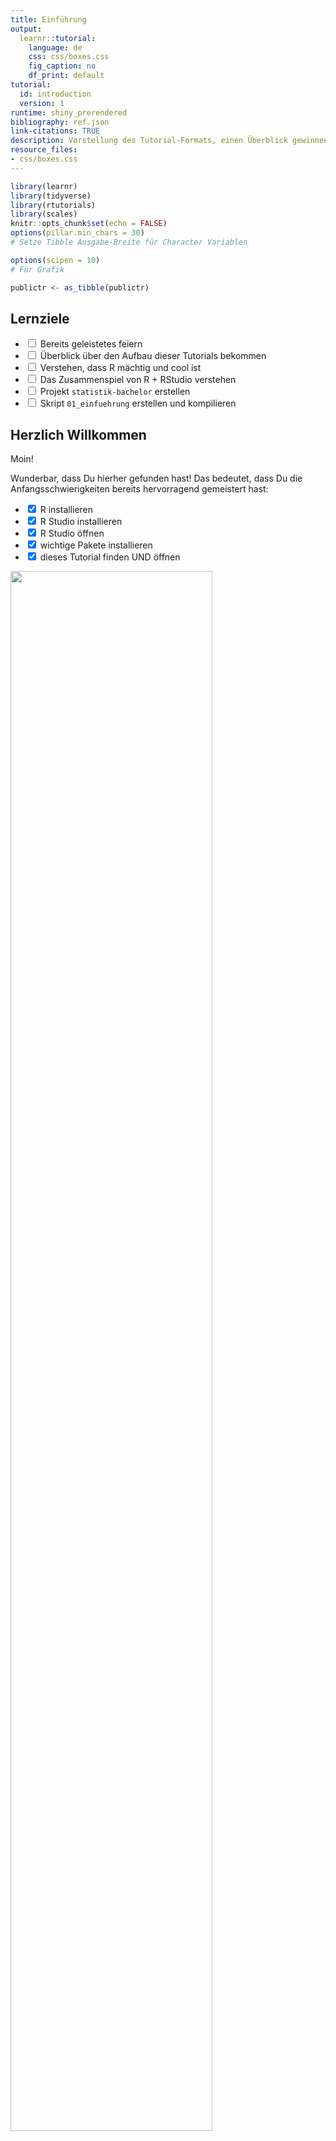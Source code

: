 ```yaml
---
title: Einführung
output:
  learnr::tutorial:
    language: de
    css: css/boxes.css    
    fig_caption: no
    df_print: default
tutorial:
  id: introduction
  version: 1
runtime: shiny_prerendered
bibliography: ref.json
link-citations: TRUE
description: Vorstellung des Tutorial-Formats, einen Überblick gewinnen über RStudio und einen Projekt-Ordner erstellen für den Kurs
resource_files:
- css/boxes.css
---
```


```r
library(learnr)
library(tidyverse)
library(rtutorials)
library(scales)
knitr::opts_chunk$set(echo = FALSE)
options(pillar.min_chars = 30)
# Setze Tibble Ausgabe-Breite für Character Variablen

options(scipen = 10)
# Für Grafik

publictr <- as_tibble(publictr)
```

## Lernziele

-   <input type="checkbox" unchecked> Bereits geleistetes feiern </input>
-   <input type="checkbox" unchecked> Überblick über den Aufbau dieser Tutorials bekommen </input>
-   <input type="checkbox" unchecked> Verstehen, dass R mächtig und cool ist </input>
-   <input type="checkbox" unchecked> Das Zusammenspiel von R + RStudio verstehen </input>
-   <input type="checkbox" unchecked> Projekt `statistik-bachelor` erstellen </input>
-   <input type="checkbox" unchecked> Skript `01_einfuehrung` erstellen und kompilieren </input>

## Herzlich Willkommen

Moin!

Wunderbar, dass Du hierher gefunden hast! Das bedeutet, dass Du die Anfangsschwierigkeiten bereits hervorragend gemeistert hast:

-   <input type="checkbox" checked> R installieren </input>
-   <input type="checkbox" checked> R Studio installieren </input>
-   <input type="checkbox" checked> R Studio öffnen </input>
-   <input type="checkbox" checked> wichtige Pakete installieren </input>
-   <input type="checkbox" checked> dieses Tutorial finden UND öffnen </input>

![](images/queen.jpg){width="80%"}

### Über den Kurs

Wir freuen uns total, euch R und Statistik in diesem Format beibringen zu können, da wir es für einen übersichtlichen und eleganten Weg halten. Ihr könnt in eurem Tempo lernen und die Tutorials auch auf eurem weiteren Weg immer als Nachschlagewerk verwenden.

Diese Tutorials sind frei verfügbar, da der Quellcode auf der Plattform [GitHub](https://github.com/statistik-lehre/rtutorials.git) veröffentlicht ist.

#### Feedback

Sollte etwas nicht funktionieren, fehlt etwas, sollten Tippfehler auftauchen oder andere Probleme, möchten wir als Autor\*innen darum bitten, uns das mitzuteilen. Auch Verbesserungsvorschläge nehmen wir gerne entgegen.

Der beste Weg dafür ist, über diesen [Link Issues direkt auf GitHub zu erstellen](https://github.com/statistik-lehre/rtutorials/issues/new/choose), wo der Quellcode liegt, was allerdings einen Account benötigt bei GitHub. Ist das zu umständlich, einfach eine [Email](mailto:lukas.bruelheide@student.uni-kassel.de) senden.

#### Autor\*innen

Die Entwicklung wurde 2022 - 2023 im Rahmen eines Förderprojekts für digitale Lehre von HessenHub und der Universität Kassel finanziert.

An der Entwicklung haben Lukas Bruelheide und Gesa Graf mitgewirkt. Marie Klosterkamp hat das Projekt geleitet und die Tutorials inhaltlich geprüft.

### Aufbau

Die Tutorials sind alle gleich aufgebaut:

-   **Lernziele**: Damit ihr wisst, worauf ihr beim Bearbeiten dieses Tutorials besonders achten könnt
-   **Inhalte**: Die eigentlichen Inhalte
-   **Abschlussquiz**: Was von dem, was wir wichtig finden ist hängen geblieben?
-   **Learnings**: Knappe Zusammenfassung des Kapitels

### interaktive Codeblöcke

Der Grund, warum wir diese Tutorials interaktiv nennen: Sie enthalten ausführbare Code-Blöcke, deren Inhalt Sie bearbeiten können.

Schreib Deinen Code hinein und führe ihn aus mit `Strg + Enter` oder dem Knopf `▶ Code ausführen`.\
Es gibt zu jeder Aufgabe auch Tipps oder Lösungen. Klicke dafür auf den Button 💡`Tipp` oder `Lösung`.

::: aufgabe
**Aufgabe:**\
Ändere die Rechnung in 2 + 3
:::

```r
1 + 1
```

```r
2 + 3
```

Die meisten Aufgaben in diesem Kurs sind direkt im jeweiligen Tutorial in den entsprechenden Code-Chunks zu lösen. Du findest sie in den [**fliederfarbenen Kästen**]{style="color: #957dad;"} (s.o.).

Es wird auch einige wenige Aufgaben geben, für die Du bitte in R wechselst. Diese Aufgaben findest Du in den [**hellgrünen Kästen**]{style="color: #95AD7D;"}.

::: aufgaberstudio
**Beispiel:**\
So sieht der Aufgabenblock für RStudio aus
:::

Nun kommen wir zur Magie:

![](images/jesus.jpg){width="50%"}

## Demo 1: Visualisierung von Mobilitätsdaten

Bevor wir weiter etwas über R erzählen, möchten wir euch einfach zeigen was alles möglich ist. Eine klassische Aufgabe ist das Sortieren, Zusammenfassen und Visualisieren von großen Datenmengen.

::: gelb
Das hier ist nur eine Demo der Fähigkeiten, deswegen erklären wir an dieser Stelle nichts. Wie genau alles funktioniert und zusammenhängt, werden Sie im Laufe des Semesters lernen. Keine Sorge, wir bringen Ihnen R von Grund auf bei.
:::

<br>

Angenommen, wir haben eine große Menge an frei verfügbaren Mobilitätsdaten und möchten explorativ schauen, welche Muster sich darin finden lassen. Zum Beispiel könnten wir uns fragen, ob die Auswirkungen der Corona-Pandemie in den Daten zu sehen sind.

Wir nutzen Daten vom statistischen Bundesamt, welche die Nutzung verschiedener Arten des Personennahverkehrs in Deutschland von 2004 bis 2022 beschreibt. Der Datensatz heißt `publictr` (*public transport*) und ist schon in dieses Tutorial geladen.

### Überblick über die Daten

Lassen wir uns zunächst den Datensatz anzeigen, um einen Überblick zu bekommen. Folgen Sie der Analyse, in dem Sie die interaktiven Codeblöcke ausführen!

```r
publictr |> print(n = 25)

# Wörtlich:
# Nimm Datensatz, dann drucke die ersten 25 Zeilen

```

Wir sehen sehr viele Datenpunkte in einem langen Format. Die Daten sind für Menschen schlecht lesbar, für den Computer allerdings ideal arrangiert.

::: blau-nb
Jede Zeile steht für genau eine Beobachtung, und jede Spalte repräsentiert eine Variable (auch Merkmal genannt), welche verschiedene Ausprägungen haben kann.
:::

<br>

Es gibt folgende Variablen:

-   **Jahr**
-   **Quartal**
-   **Typ**
-   **Personen**: Anzahl der Fahrgäste
-   **Personenkilometer**: gefahrene Kilometer \* Fahrgäste
-   **Anzahl der ausgewerteten Unternehmen**

Schauen wir uns die Variable **Typ** etwas genauer an. Welche Ausprägungen beinhaltet sie?

```r
publictr$Typ |> table()
# Nimm die Variable Typ aus dem Datensatz, dann tabelliere die Häufigkeit der einzelnen Ausprägungen
```

Aha, es gibt also 6 verschiedene Ausprägungen:

-   Fernverkehr
    -   Bus
    -   Bahn
-   Nahverkehr:
    -   Bus
    -   Straßenbahn
    -   Eisenbahn
    -   **insgesamt**

### Filtern

Da wir uns nur für den Nahverkehr insgesamt interessieren, können wir den Datendschungel etwas lichten.

Wir möchten alle Daten behalten, wo die Variable *Typ* die Ausprägung *Liniennahverkehr insgesamt* aufweist.

```r
publictr |> 
  filter(Typ == "Liniennahverkehr insgesamt")
```

Nun sind wir dem Ziel näher. Jetzt schränken wir die Auswahl noch weiter ein auf die corona-relevanten Jahre 2018 - 2022.

```r
corona <- publictr |> 
  filter(Typ == "Liniennahverkehr insgesamt") |>
  filter(Jahr %in% 2018:2022)
corona
```

Sehr gut!

### Visualisieren

Nun können wir eine Grafik erstellen, um die Zahlen zu veranschaulichen. Dazu nutzen wir `ggplot2`.

```r
corona |>
  mutate(Quartal = substr(Quartal, 
                     start = 6, 
                     stop = 6)) |>
  ggplot(aes(x = Jahr, 
             y = Personen,
             group = as_factor(Quartal))) +
        geom_bar(stat = "identity", 
                 alpha = 0.5,
                 position = position_dodge2(preserve = "total",
                                            padding = 0.1),
                 fill = "steelblue") +
        labs(title = "Personennahverkehr in Deutschland", 
             x = "Quartale", 
             y = "Fahrgäste") +
        scale_y_continuous(
          label = scales::unit_format(unit = "Mrd.", 
                                      scale = 1e-09)) +
        theme_classic() +
        theme(axis.text.x = element_text(angle = 45, 
                                         hjust = 1))
```

Wie hier zu erkennen ist, spiegelt sich der erste Lockdown Anfang 2020 auch in der Beförderungsleistung des ÖPNV wieder.

## Demo 2: Mandelbrot-Menge

Etwas advanced und weitab von den Themen, die wir in diesem Kurs behandeln werden, ist dieses Beispiel:

R Code, welcher eine animierte Grafik (GIF) erstellt, worin eine schrittweise Iteration der [Mandelbrot-Menge](https://de.wikipedia.org/wiki/Mandelbrot-Menge) gezeigt wird. Die Mandelbrot-Menge ist ein Fraktal, das heißt grob gesagt (unmathematisch gesprochen) eine geometrische Form, die beim Hineinzoomen immer wieder sich selbst enthält. Bei der Mandelbrot-Menge sind die Kopien ihrer selbst aber oft leicht unterschiedlich und sehr formenreich, weswegen sie eins der bekanntesten Fraktale ist.

Da es etwas rechenintensiv ist, haben wir die Animation schon vorab hergestellt und zeigen den zugehörigen Quellcode, er kann aber nicht im Tutorial ausgeführt werden.

Quelle für den Code: [R Programming Language Wikipedia](https://en.wikipedia.org/wiki/R_(programming_language)#Mandelbrot_set)

``` r
# install.packages("caTools")  # install external package
library(caTools)             # external package providing write.gif function
dx <- 1500                    # define width
dy <- 1400                    # define height
C  <- complex(real = rep(seq(-2.2, 1.0, length.out = dx), each = dy),
              imag = rep(seq(-1.2, 1.2, length.out = dy), dx))
C <- matrix(C, dy, dx)       # reshape as square matrix of complex numbers
Z <- 0                       # initialize Z to zero
X <- array(0, c(dy, dx, 20)) # initialize output 3D array
for (k in 1:20) {            # loop with 20 iterations
  Z <- Z^2 + C               # the central difference equation
  X[, , k] <- exp(-abs(Z))   # capture results
}
write.gif(X, "Mandelbrot.gif", col = viridis::viridis, delay = 10)
```

![Mandelbrot-Menge](images/Mandelbrot.gif){width="100%"}

Jetzt hast Du schon einen kleinen Einblick in die Vielseitigkeit und unzähligen Möglichkeiten der Verwendung von R erhalten, aber starten wir mit den Grundlagen. Was ist R überhaupt?

## R

R ist im Grunde ein sehr potenter Taschenrechner, der große Mengen an Daten verarbeiten und simulieren kann, schöne Grafiken und sogar diese Tutorials erstellen kann. Über das, was Dein Schultaschenrechner kann (selbst wenn es einer von denen mit grafischer Funktion ist), kann R also nur müde lächeln. Und hier, im echten Leben, haben wir es eben mit großen Datenmengen zu tun.

::: infobox
Woher kommt der Name **R**?

Die Vornamen der beiden Gründer **R**oss Ihaka und **R**obert Gentleman dienten als Inspiration. Da R sehr deutlich von der Programmiersprache S beeinflusst wurde, passt der „Ein-Buchstaben-Name" in die Tradition.
:::

Das Problem: R ist von Nerds für Nerds geschrieben, läuft ganz unauffällig ohne eine grafische Benutzeroberfläche in der Konsole und sieht in seiner Roh-Fassung ungefähr so aus:

![](images/R_in_Konsole.png){width="100%"}

Und das wird, spätestens wenn der Bildschirm voll ist, unübersichtlich.

Und hier kommt R Studio ins Spiel. R Studio ist für die Menschen, die gerne die Power von R nutzen möchten und für ihre Programme gerne eine grafische Oberfläche nutzen. Wir werden nur in R Studio arbeiten.

## RStudio's Benutzeroberfläche

Wenn Du RStudio öffnest sieht das ungefähr so aus:

![](images/R_Studio_blank.png){width="100%"}

Das sieht erstmal viel und unübersichtlich aus. Aber wir brauchen (erstmal) nur einen ganz kleinen Teil davon. Und den erkläre ich dir jetzt Schritt für Schritt.

### Einmalig am Anfang: Projekte

In RStudio gibt es die Möglichkeit, „Projekte" zu erstellen. Das ist dann (wie) ein Ordner, in dem Du alles, was Du für dieses Projekt benötigst (Daten, Skripte, Plots, Tabellen, Bilder etc. [unten mehr dazu]) speichern und sammeln kannst.

Im Unialltag empfinde ich es als sehr hilfreich, für jedes entsprechende Modul ein eigenes Projekt anzulegen (also: `statistik-bachelor` im Bachelor, `statistik-master` im Master, etc.). Solltest Du in die Forschung gehen wollen oder bereits Forschungsprojekte im Studium umsetzen empfiehlt es sich, auch hierfür jeweils eigene Projekte anzulegen. Wichtig ist dann, dass du schaust, immer im richtigen Projekt zu arbeiten.

#### Ein neues Projekt erstellen

Ein Projekt erstellst du ganz oben rechts beim Symbol ![projectsymbol](images/projectsymbol.png). Dort steht auch immer das aktuell ausgewählte Projekt.

::: aufgaberstudio
**Aufgabe:**\
Erstelle in R Studio ein Projekt mit dem Namen `statistik-bachelor`!

<details>

<summary><a>▼ Detaillierte Anleitung mit Screenshots...</a></summary>

1.  Project: (None) \> New Project...

![](images/newproject.png){width="30%"}

2.  New Directory

![](images/newproject2.png){width="60%"}

3.  New Project

![](images/newproject3.png){width="60%"}

4.  *Directory name:* \> Create Project

![](images/newproject4.png){width="60%"}

</details>

<br>

Dabei wirst du zunächst gewarnt, dass noch ein Job im Hintergrund ausgeführt wird, nämlich dieses Tutorial. Klick auf "Terminate", das Tutorial wird dadurch beendet. Ruf das Tutorial wieder auf, wenn du das Projekt erstellt hast.

(Die Aufgabe gilt nicht für diejenigen, die RStudio in der Cloud nutzen: diese Personen mussten bereits ein Projekt erstellen um überhaupt RStudios Benutzeroberfläche zu sehen.)
:::

<br>

Wenn du erfolgreich warst steht nun ganz oben rechts Dein Projektname:

![](images/rproject_5.png){width="100%"}

Glückwunsch, du hast nun ein Projekt eingerichtet. (Sicherheitscheck: steht oben rechts `statistik-bachelor`?)

### Fast immer am Anfang: Skripte

Jetzt brauchen wir nur noch ein `Skript`.

Das öffnest Du: oben, ganz links (New File) \> R Skript

<img src="images/rskript.png" width="100%/"/>

Skripte sind wie einzelne Blätter/ Unterlagen in einer Sammelmappe (= "Projekt").

So, jetzt ist alles da, was wir für die nächsten Schritte brauchen.

Und nun schauen wir erstmal, was da im Einzelnen zu sehen ist. (Wir beschränken uns dabei auf die Aspekte, die Du in nächster Zeit brauchen wirst.)

### Konsole

**Unten links** findest Du die `Konsole`:

<img src="images/R_Studio_Console.png" width="100%/"/>

Dieses Fenster entspricht der Konsole / Terminal beim Rechner (so.). Dies ist der "Taschenrechner", hier findet das *Rechnen* statt.

::: aufgaberstudio
**Aufgabe:**\
Gib in deiner Konsole verschiedene Rechnungen ein (Addition, Subtraktion etc.) und drücke auf `Enter`. Mache dich auf diese Art mit der Funktionsweise und Optik der Konsole vertraut.

**Rechenbeispiele**: Gib Aufgaben dieser Art in der Konsole ein!

``` r
1 + 4
2 + 5 - 4
10 / 2 + 2
10 * 10
10^2
5 + 10 * 2
2.5 + 2.5
```
:::

</br>

::: infobox
**Syntax-basics:**\

-   Das Dezimaltrennzeichen ist ein Punkt `.` und kein Komma!
-   Operatoren wie `+`, `-`, `*` usw. werden auf beiden Seiten mit Leerzeichen umgeben. Es funktioniert zwar auch ohne, aber die Lesbarkeit ist besser mit Leerzeichen links und rechts.
:::

<br>

### Skripteditor

**Oben links** findest du ein multifunktionales Fenster, was sich nur öffnet wenn ein Skript geladen ist oder eine Tabelle angezeigt wird.

<img src="images/R_Studio_Files.png" width="100%/"/>

Mit Code in einem Skript passiert erst mal gar nichts. Erst wenn Du auf `Strg + Enter` drückst wird die betreffende Zeile für dich in die Konsole kopiert, hier ausgeführt und das Ergebnis angezeigt.

Diese Aufteilung ist total sinnvoll, da sie es ermöglicht, in der Textdatei oben die Übersicht zu behalten. Du kannst hier auch Kommentare einfügen. So kannst Du später noch nachvollziehen, was Du wann in welchem Schritt gemacht hast. Zeitgleich können unten in der Konsole die Berechnungen stattfinden. Im Gegensatz zur reinen Konsole lässt sich die Textdatei speichern und es bleibt nachvollziehbar und für weitere Arbeitsschritte nutzbar.

::: aufgaberstudio
**Aufgabe:**\
Gib nun auch wieder kleine Rechenaufgaben, wie in der Konsole oben, in dem Skript ein. Drücke `Strg` + `Enter`, um das jeweilige Statement auszuführen. Schau dann unten in die Konsole. Mach dich mit den Gleichheiten und Unterschieden vertraut, die Skript und Konsole haben.
:::

<br>

Da du das Skript speicherst, es also später wieder öfnnen und weiternutzen und sogar mit anderen teilen / co-worken kannst, empfiehlt es sich sehr (**!!!**), auf einen *guten Stil* (s.u.) zu achten und deine Arbeitsschritte zu *kommentieren*.

::: infobox
**Guter Stil**\
Es gilt als guter Stil:

-   Operatoren wie `+`, `-`, `=` auf beiden Seiten mit Leerzeichen zu umgeben odereswirdanstrengendzulesen.
    -   z.B. `5 + 5`
-   Kommata haben gerne, (wie in der gewohnten Schriftsprache) ein Leerzeichen hinter sich
-   Kommentare: Für die inhaltliche Verständlichkeit ist es hilfreich, den geschriebenen Code zu kommentieren. Dies geschieht mit einem `#`
    -   z.B.:
        -   `5 + 5     # Addition`
    -   oder:
        -   `# Addition`
        -   `5 + 5`
:::

</br>

::: aufgaberstudio
**Aufgaben:**\

1.  Gib deinem Dokument einen Titel (`#### Titel ####`)
2.  Kommentiere deine Rechenoperationen (`#`)
3.  Speichere Dein Skript (`Strg` + `s`) und nenne es: `01_einfuehrung`
:::

<br>

### Report kompilieren

Und ein Letztes zu den Skripten und warum sie wunderbar sind: Sie lassen sich inklusive Ergebnisse in `Reports` bringen: Hier sind die einzelnen Befehle, Kommentare UND Ergebnisse (auch Grafiken) zusammengefasst. Das macht es schön und übersichtlich. Meine Empfehlung ist, wenn ein Skript fertig ist, immer auch einen Report zu kreieren. Da schaust du später lieber rein. Trust me in that.

**ganz oben, ganz links** \> File \> Compile Report... (\> File Name: )\> Report output format *MS Word*

::: aufgaberstudio
**Aufgabe:**\
Kompiliere dein Skript.
:::

<br>

```r
# Dieser Text wurde rauskommentiert weil wir solche Sachen eher auf Moodle kommunizieren sollten. 

"Das sind dann auch schon die Formate, in denen wir gerne die Studienleistung wollen: Ein Analyseskript `.R` und das gleiche nochmal in kommentiert und kompiliert als `.pdf` oder `.docx`. Das Analyseskript soll durchlaufen. Da geht es um den technischen Aspekt. Wenn es durchläuft schauen wir uns die kommentierte Version an und bewerten den inhaltlichen Aspekt, in dem ihr teilw. Interpretationen vornehmt.
Extrapunkte gibt es für einen guten Stil in den Skripten und wenn der Code übersichtlich und verständlich kommentiert ist."
```

### Skript, Konsole und diese Tutorials

Dieses Zusammenspiel von Textdatei und Konsole imitieren wir innerhalb der Tutorials durch die oben bereits erwähnten Code-Blöcke:\
Du schreibst etwas in den Block, drückst `Strg` + `Enter` und weiter unten spuckt R dir ein Ergebnis aus. Probier es doch gleich mal aus:

Nutze den `Tipp`-Knopf für Informationen und achte dabei auch auf guten Stil.

::: aufgabe
**Aufgabe:**\
Schreibe / berechne und kommentiere jew. eine:

-   Addition
-   Subtraktion
-   Multiplikation
-   Division
-   Potentierung
-   Quadratwurzel
:::

::: {#first-hint}
**Tipp**\
Die Programmiersprache R kann wie ein Taschenrechner benutzt werden.

-   `*` Multiplikation
-   `/` Division
-   `+` Addition
-   `-` Subtraktion
-   `^` Potention
-   `sqrt()` Quadratwurzel

(... und es gibt noch mehr)

**Kommentare**\
machst Du mit einem `#`. Dann weiß R, das alles dahinterstehende Menschensprache ist

**Syntax**\
Als Dezimaltrennzeichen akzeptiert R nur den Punkt `.`\
:::

```r

```

### Environment

**Oben rechts** findest Du Deine `Umwelt` bzw. `Environment` und darin werden erstellte `Objekte` angezeigt.

<img src="images/R_Studio_Environment.png" width="100%"/>

Unter dem Reiter **Environment** siehst du deine zwischengespeicherten Objekte. Darauf wird in den folgenden Tutorials genauer eingegangen.

Den Zusammenhang des bereits vorgestellten kannst Du dir in etwa so vorstellen:

-   **Oben links** (`Skripte`) bestimmst Du eine *Choreografie*. Die steht erstmal nur so auf einem Blatt Papier. Um sie auszuführen brauchst Du:

-   *Tänzer\*innen*: Leute, die das, was Du dir so ausdenkst auch wirklich ausführen. Das sind die `Daten` ("`Objekte`") **oben rechts**. Diese wiederum brauchen zum tanzen einen

-   *Tanzboden*. Diesen Part übernimmt die `Konsole` **unten links**

Der zweite spannende Reiter in diesem Fenster ist **Tutorial**. Hier findest Du unsere und andere Tutorials - auch dieses hier.

### Viewer / Dateibrowser

Fehlt nur noch das Fenster **unten rechts**. Ich präsentiere feierlich: Alles was wichtig ist!

<img src="images/R_Studio_Viewer.png" width="100%/"/>

Hier sind ziemlich wichtige und hilfreiche Funktionen zusammengefasst, die bisher noch kein anderes zu Hause gefunden haben:

-   Im Reiter `Files` kannst Du nach verschiedenen Dateien suchen und öffnen. Das werden vor allem andere `Skripte` sein. Diese öffnen sich dann im Fenster **oben links**
-   Im Reiter `Plots` werden dir die Grafiken ("`Plots`") angezeigt (späteres Tutorial). Du kannst zwischen den in dieser Sitzung generierten Plots über die Pfeiltasten navigieren
-   Im Reiter `Packages` werden dir Deine installierten Pakete (s.u.) angezeigt. Hier gibt es auch die Möglichkeit, neue zu installieren oder vorhandene zu updaten.
-   Unter `Help` findest Du Erklärungen und Hilfestellungen zu eigentlich jeder Funktion, die Du in R benutzt. Wenn Du zu einer bestimmten Funktion eine Hilfestellung benötigst tippe einfach `?funktion` in die Konsole und drücke `Enter`, schon wird dir die entsprechende Hilfeseite im Viewer angezeigt
-   Im `Viewer`werden bei manchen Funktionen schöne Tabellen und Übersichten ausgegeben.

::: aufgaberstudio
**Aufgabe:**\
Gib in deiner Konsole `?mean` ein und mache dich mit der Hilfeseite zu dieser Funktion vertraut.
:::

## Abschlussquiz

```r
question_checkbox("Ein Komma (,) wird von R verstanden als ein ...",
         answer("... Dezimaltrennzeichen"),
         answer("... Zeichen, um Argumente oder Objekte einer Aufzählung voneinander zu trennen", correct = T), 
         allow_retry = TRUE
         )
```

```r
question_checkbox("Als guter Stil gilt:",
         answer("Operatoren wie `+` und `-` beidseitig mit Leerzeichen zu umgeben", correct = T),
         answer("Möglichst keine Leerzeilen zu lassen, um möglichst viel Code auf einmal zu sehen"),
         answer("Leerzeichen nach einem Komma für bessere Lesbarkeit", correct = T),
         answer("Das Vorgehen möglichst nachvollziehbar zu kommentieren", correct = T),
         answer("Möglichst wenig Kommentare schreiben, um den Code nicht unnötig lang werden zu lassen"),
         allow_retry = TRUE,
         random_answer_order = TRUE
         )
```

## Learnings

-   <input type="checkbox" unchecked> Ich habe R Studio geöffnet </input>
-   <input type="checkbox" unchecked> Ich weiß, was und wo die Konsole in R Studio ist </input>
-   <input type="checkbox" unchecked> Ich weiß was und wo ein Skript in R Studio ist und wie ich eines erstelle </input>
-   <input type="checkbox" unchecked> Ich weiß, was ein Projekt in R Studio ist und wie ich eines erstelle </input>
-   <input type="checkbox" unchecked> Ich weiß, mit welcher Funktion ich die Dokumentation einzelner Funktionen aufrufen kann, um Informationen über diese zu bekommen </input>
-   <input type="checkbox" unchecked> Ich weiß, was ein guter Stil in R ist </input>
-   <input type="checkbox" unchecked> Ich habe das Projekt `statistik-bachelor` erstellt </input>
-   <input type="checkbox" unchecked> In diesem Projekt liegt ein Skript namens `01_einfuehrung.R` </input>
-   <input type="checkbox" unchecked> Ebenfalls in diesem Projekt liegt ein kompiliertes Skript namens `01_einfuehrung.docx` </input>
